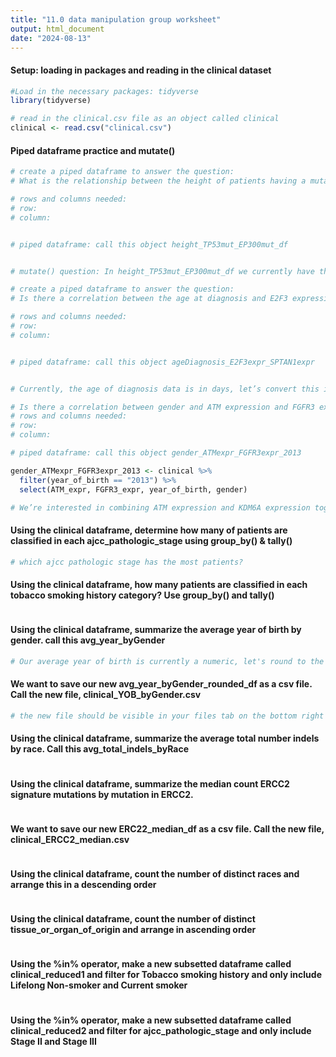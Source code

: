 ```yaml
---
title: "11.0 data manipulation group worksheet"
output: html_document
date: "2024-08-13"
---
```


#### Setup: loading in packages and reading in the clinical dataset

```r
#Load in the necessary packages: tidyverse
library(tidyverse)
```

```r
# read in the clinical.csv file as an object called clinical
clinical <- read.csv("clinical.csv")
```

#### Piped dataframe practice and mutate()

```r
# create a piped dataframe to answer the question:
# What is the relationship between the height of patients having a mutation in TP53 or a mutation in EP300?

# rows and columns needed:
# row: 
# column:


# piped dataframe: call this object height_TP53mut_EP300mut_df


# mutate() question: In height_TP53mut_EP300mut_df we currently have the height data in cm, let's convert this to inches and call the new column height_cm. Name the new dataframe as heightCM_2013_TP53mut_EP300mut 

```

```r
# create a piped dataframe to answer the question:
# Is there a correlation between the age at diagnosis and E2F3 expression and SPTAN1 expression?

# rows and columns needed:
# row:
# column: 


# piped dataframe: call this object ageDiagnosis_E2F3expr_SPTAN1expr


# Currently, the age of diagnosis data is in days, let’s convert this into years and call the new column age_of_diagnosis_years


```

```r
# Is there a correlation between gender and ATM expression and FGFR3 expression for patients born in 2013?
# rows and columns needed:
# row:
# column: 

# piped dataframe: call this object gender_ATMexpr_FGFR3expr_2013

gender_ATMexpr_FGFR3expr_2013 <- clinical %>%
  filter(year_of_birth == "2013") %>%
  select(ATM_expr, FGFR3_expr, year_of_birth, gender)

# We’re interested in combining ATM expression and KDM6A expression together, let’s add these together and call the new column combo_expr
```

#### Using the clinical dataframe, determine how many of patients are classified in each ajcc_pathologic_stage using group_by() & tally()

```r

  
# which ajcc pathologic stage has the most patients?


```

#### Using the clinical dataframe, how many patients are classified in each tobacco smoking history category? Use group_by() and tally()

```r
 
```

#### Using the clinical dataframe, summarize the average year of birth by gender. call this avg_year_byGender

```r



# Our average year of birth is currently a numeric, let's round to the nearest whole number and put the result in a new column called yob_avg_rounded. Name the dataframe as avg_year_byGender_rounded_df


```

#### We want to save our new avg_year_byGender_rounded_df as a csv file. Call the new file, clinical_YOB_byGender.csv

```r

# the new file should be visible in your files tab on the bottom right panel
```

#### Using the clinical dataframe, summarize the average total number indels by race. Call this avg_total_indels_byRace

```r

```

#### Using the clinical dataframe, summarize the median count ERCC2 signature mutations by mutation in ERCC2.

```r


```

#### We want to save our new ERC22_median_df as a csv file. Call the new file, clinical_ERCC2_median.csv

```r

```

#### Using the clinical dataframe, count the number of distinct races and arrange this in a descending order

```r

```

#### Using the clinical dataframe, count the number of distinct tissue_or_organ_of_origin and arrange in ascending order

```r


```

#### Using the %in% operator, make a new subsetted dataframe called clinical_reduced1 and filter for Tobacco smoking history and only include Lifelong Non-smoker and Current smoker

```r

```

#### Using the %in% operator, make a new subsetted dataframe called clinical_reduced2 and filter for ajcc_pathologic_stage and only include Stage II and Stage III

```r

```
